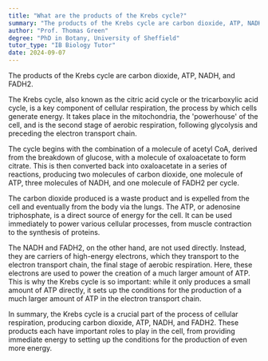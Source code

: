 ```yaml
---
title: "What are the products of the Krebs cycle?"
summary: "The products of the Krebs cycle are carbon dioxide, ATP, NADH, and FADH2."
author: "Prof. Thomas Green"
degree: "PhD in Botany, University of Sheffield"
tutor_type: "IB Biology Tutor"
date: 2024-09-07
---
```


The products of the Krebs cycle are carbon dioxide, ATP, NADH, and FADH2.

The Krebs cycle, also known as the citric acid cycle or the tricarboxylic acid cycle, is a key component of cellular respiration, the process by which cells generate energy. It takes place in the mitochondria, the 'powerhouse' of the cell, and is the second stage of aerobic respiration, following glycolysis and preceding the electron transport chain.

The cycle begins with the combination of a molecule of acetyl CoA, derived from the breakdown of glucose, with a molecule of oxaloacetate to form citrate. This is then converted back into oxaloacetate in a series of reactions, producing two molecules of carbon dioxide, one molecule of ATP, three molecules of NADH, and one molecule of FADH2 per cycle.

The carbon dioxide produced is a waste product and is expelled from the cell and eventually from the body via the lungs. The ATP, or adenosine triphosphate, is a direct source of energy for the cell. It can be used immediately to power various cellular processes, from muscle contraction to the synthesis of proteins.

The NADH and FADH2, on the other hand, are not used directly. Instead, they are carriers of high-energy electrons, which they transport to the electron transport chain, the final stage of aerobic respiration. Here, these electrons are used to power the creation of a much larger amount of ATP. This is why the Krebs cycle is so important: while it only produces a small amount of ATP directly, it sets up the conditions for the production of a much larger amount of ATP in the electron transport chain.

In summary, the Krebs cycle is a crucial part of the process of cellular respiration, producing carbon dioxide, ATP, NADH, and FADH2. These products each have important roles to play in the cell, from providing immediate energy to setting up the conditions for the production of even more energy.
    
